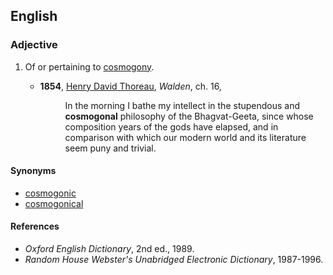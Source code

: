 ==English==

===Adjective===
{{en-adj|-}}

# {{archaic}} Of or pertaining to [[cosmogony]].
#*'''1854''', [[w:Henry_David_Thoreau|Henry David Thoreau]], ''Walden'', ch. 16,
#*:In the morning I bathe my intellect in the stupendous and '''cosmogonal''' philosophy of the Bhagvat-Geeta, since whose composition years of the gods have elapsed, and in comparison with which our modern world and its literature seem puny and trivial.

====Synonyms====
*[[cosmogonic]]
*[[cosmogonical]]

====References====
*''Oxford English Dictionary'', 2nd ed., 1989.
*''Random House Webster's Unabridged Electronic Dictionary'', 1987-1996.